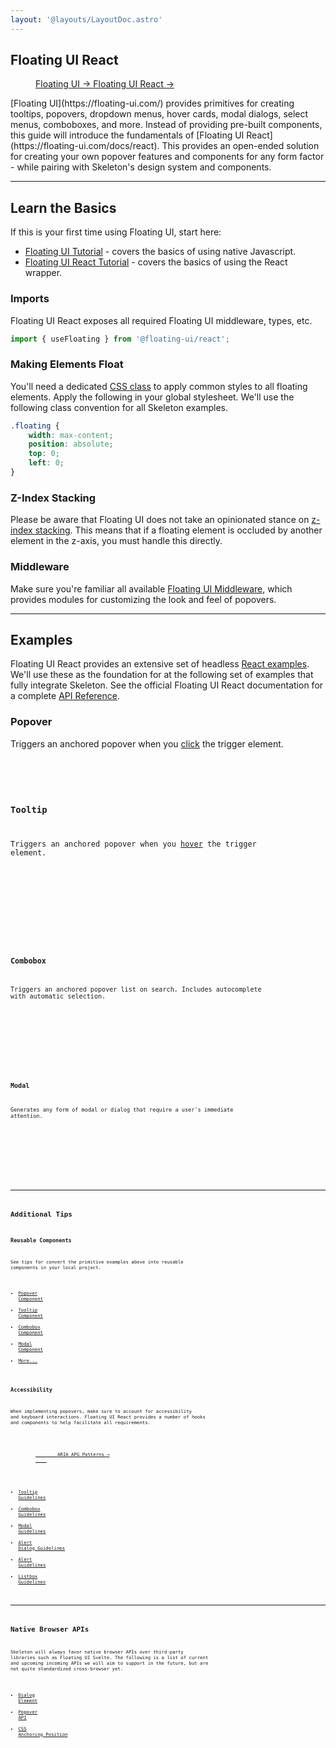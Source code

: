```yaml
---
layout: '@layouts/LayoutDoc.astro'
---
```




## Floating UI React

<figure class="card-filled-enhanced flex justify-center gap-4 p-8">
	<a href="https://floating-ui.com/" target="_blank" class="btn preset-filled">
		Floating UI &rarr;
	</a>
	<a href="https://floating-ui.com/docs/react" target="_blank" class="btn preset-filled">
		Floating UI React &rarr;
	</a>
</figure>

<p class="text-xl">
	[Floating UI](https://floating-ui.com/) provides primitives for creating tooltips, popovers, dropdown menus, hover cards, modal dialogs,
	select menus, comboboxes, and more. Instead of providing pre-built components, this guide will introduce the fundamentals of [Floating UI
	React](https://floating-ui.com/docs/react). This provides an open-ended solution for creating your own popover features and components for
	any form factor - while pairing with Skeleton's design system and components.
</p>

---

## Learn the Basics

If this is your first time using Floating UI, start here:

- [Floating UI Tutorial](https://floating-ui.com/docs/tutorial) - covers the basics of using native Javascript.
- [Floating UI React Tutorial](https://floating-ui.com/docs/react) - covers the basics of using the React wrapper.

### Imports

Floating UI React exposes all required Floating UI middleware, types, etc.

```ts
import { useFloating } from '@floating-ui/react';
```

### Making Elements Float

You'll need a dedicated [CSS class](https://floating-ui.com/docs/tutorial#making-the-tooltip-float) to apply common styles to all floating elements. Apply the following in your global stylesheet. We'll use the following class convention for all Skeleton examples.

```css
.floating {
	width: max-content;
	position: absolute;
	top: 0;
	left: 0;
}
```

### Z-Index Stacking

Please be aware that Floating UI does not take an opinionated stance on [z-index stacking](https://floating-ui.com/docs/misc#z-index-stacking). This means that if a floating element is occluded by another element in the z-axis, you must handle this directly.

### Middleware

Make sure you're familiar all available [Floating UI Middleware](https://floating-ui.com/docs/middleware), which provides modules for customizing the look and feel of popovers.

---

## Examples

Floating UI React provides an extensive set of headless [React examples](https://floating-ui.com/docs/react-examples). We'll use these as the foundation for at the following set of examples that fully integrate Skeleton. See the official Floating UI React documentation for a complete [API Reference](https://floating-ui.com/docs/usefloating).

### Popover

Triggers an anchored popover when you <u>click</u> the trigger element.

<Preview client:load>
	<Fragment slot="preview">
		<ExamplePopover client:visible />
	</Fragment>
	<Fragment slot="code">
		<Code code={ExamplePopoverRaw} lang="tsx" />
	</Fragment>
</Preview>

### Tooltip

Triggers an anchored popover when you <u>hover</u> the trigger element.

<Preview client:load>
	<Fragment slot="preview">
		<ExampleTooltip client:visible />
	</Fragment>
	<Fragment slot="code">
		<Code code={ExampleTooltipRaw} lang="tsx" />
	</Fragment>
</Preview>

### Combobox

Triggers an anchored popover list on search. Includes autocomplete with automatic selection.

<Preview client:load>
	<Fragment slot="preview">
		<ExampleCombobox client:visible />
	</Fragment>
	<Fragment slot="code">
		<Code code={ExampleComboboxRaw} lang="tsx" />
	</Fragment>
</Preview>

### Modal

Generates any form of modal or dialog that require a user's immediate attention.

<Preview client:load>
	<Fragment slot="preview">
		<ExampleModal client:visible />
	</Fragment>
	<Fragment slot="code">
		<Code code={ExampleModalRaw} lang="tsx" />
	</Fragment>
</Preview>

---

## Additional Tips

### Reusable Components

See tips for convert the primitive examples above into reusable components in your local project.

- [Popover Component](https://floating-ui.com/docs/popover#reusable-popover-component)
- [Tooltip Component](https://floating-ui.com/docs/tooltip#reusable-tooltip-component)
- [Combobox Component](https://codesandbox.io/p/sandbox/fragrant-water-bsuirj)
- [Modal Component](https://floating-ui.com/docs/dialog#reusable-dialog-component)
- [More...](https://floating-ui.com/docs/react-examples#other)

### Accessibility

When implementing popovers, make sure to account for accessibility and keyboard interactions. Floating UI React provides a number of hooks and components to help facilitate all requirements.

<figure class="card-filled-enhanced flex justify-center gap-4 p-8">
	<a href="https://www.w3.org/WAI/ARIA/apg/patterns/" target="_blank" class="btn preset-filled">
		ARIA APG Patterns &rarr;
	</a>
</figure>

- [Tooltip Guidelines](https://www.w3.org/WAI/ARIA/apg/patterns/tooltip/)
- [Combobox Guidelines](https://www.w3.org/WAI/ARIA/apg/patterns/combobox/)
- [Modal Guidelines](https://www.w3.org/WAI/ARIA/apg/patterns/dialog-modal/)
- [Alert Dialog Guidelines](https://www.w3.org/WAI/ARIA/apg/patterns/alertdialog/)
- [Alert Guidelines](https://www.w3.org/WAI/ARIA/apg/patterns/alert/)
- [Listbox Guidelines](https://www.w3.org/WAI/ARIA/apg/patterns/listbox/)

---

## Native Browser APIs

Skeleton will always favor native browser APIs over third-party libraries such as Floating UI Svelte. The following is a list of current and upcoming incoming APIs we will aim to support in the future, but are not quite standardized cross-browser yet.

- [Dialog Element](https://developer.mozilla.org/en-US/docs/Web/HTML/Element/dialog)
- [Popover API](https://developer.mozilla.org/en-US/docs/Web/API/Popover_API)
- [CSS Anchoring Position](https://developer.mozilla.org/en-US/docs/Web/CSS/CSS_anchor_positioning)

